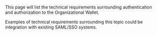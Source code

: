 
<Title size="large" variant="primary">
  Authentication and Authorisation
</Title>

<Callout variant="primary">

This page will list the technical requirements surrounding authentication and authorization to the Organizational Wallet.

Examples of technical requirements surrounding this topic could be integration with existing SAML/SSO systems.

</Callout>
